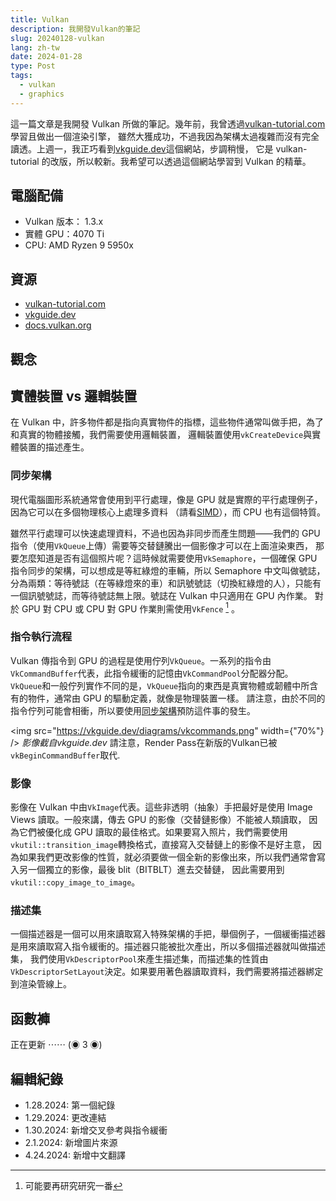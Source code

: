 ```yaml
---
title: Vulkan
description: 我開發Vulkan的筆記
slug: 20240128-vulkan
lang: zh-tw
date: 2024-01-28
type: Post
tags:
  - vulkan
  - graphics
---
```


這一篇文章是我開發 Vulkan 所做的筆記。幾年前，我曾透過[vulkan-tutorial.com](https://vulkan-tutorial.com/)學習且做出一個渲染引擎，
雖然大獲成功，不過我因為架構太過複雜而沒有完全讀透。上週一，我正巧看到[vkguide.dev](https://vkguide.dev)這個網站，步調稍慢，
它是 vulkan-tutorial 的改版，所以較新。我希望可以透過這個網站學習到 Vulkan 的精華。

## 電腦配備

- Vulkan 版本： 1.3.x
- 實體 GPU：4070 Ti
- CPU: AMD Ryzen 9 5950x

## 資源

- [vulkan-tutorial.com](https://vulkan-tutorial.com/)
- [vkguide.dev](https://vkguide.dev/)
- [docs.vulkan.org](https://docs.vulkan.org/)

## 觀念

## 實體裝置 vs 邏輯裝置

在 Vulkan 中，許多物件都是指向真實物件的指標，這些物件通常叫做手把，為了和真實的物體接觸，我們需要使用邏輯裝置，
邏輯裝置使用`vkCreateDevice`與實體裝置的描述產生。

### 同步架構

現代電腦圖形系統通常會使用到平行處理，像是 GPU 就是實際的平行處理例子，因為它可以在多個物理核心上處理多資料
（請看[SIMD](https://en.wikipedia.org/wiki/Single_instruction,_multiple_data)），而 CPU 也有這個特質。

雖然平行處理可以快速處理資料，不過也因為非同步而產生問題——我們的 GPU 指令（使用`VkQueue`上傳）需要等交替鏈騰出一個影像才可以在上面渲染東西，
那要怎麼知道是否有這個照片呢？這時候就需要使用`VkSemaphore`，一個確保 GPU 指令同步的架構，可以想成是等紅綠燈的車輛，所以 Semaphore 中文叫做號誌，
分為兩類：等待號誌（在等綠燈來的車）和訊號號誌（切換紅綠燈的人），只能有一個訊號號誌，而等待號誌無上限。號誌在 Vulkan 中只適用在 GPU 內作業。
對於 GPU 對 CPU 或 CPU 對 GPU 作業則需使用`VkFence` [^1] 。

[^1]: 可能要再研究研究一番

### 指令執行流程

Vulkan 傳指令到 GPU 的過程是使用佇列`VkQueue`。一系列的指令由`VkCommandBuffer`代表，此指令緩衝的記憶由`VkCommandPool`分配器分配。
`VkQueue`和一般佇列實作不同的是，`VkQueue`指向的東西是真實物體或韌體中所含有的物件，通常由 GPU 的驅動定義，就像是物理裝置一樣。
請注意，由於不同的指令佇列可能會相衝，所以要使用[同步架構](#sync-structures)預防這件事的發生。

<img src="https://vkguide.dev/diagrams/vkcommands.png" width={"70%"} />
_影像截自vkguide.dev_ 請注意，Render Pass在新版的Vulkan已被`vkBeginCommandBuffer`取代.

### 影像

影像在 Vulkan 中由`VkImage`代表。這些非透明（抽象）手把最好是使用 Image Views 讀取。一般來講，傳去 GPU 的影像（交替鏈影像）不能被人類讀取，
因為它們被優化成 GPU 讀取的最佳格式。如果要寫入照片，我們需要使用`vkutil::transition_image`轉換格式，直接寫入交替鏈上的影像不是好主意，
因為如果我們更改影像的性質，就必須要做一個全新的影像出來，所以我們通常會寫入另一個獨立的影像，最後 blit（BITBLT）進去交替鏈，
因此需要用到`vkutil::copy_image_to_image`。

### 描述集

一個描述器是一個可以用來讀取寫入特殊架構的手把，舉個例子，一個緩衝描述器是用來讀取寫入指令緩衝的。描述器只能被批次產出，所以多個描述器就叫做描述集，
我們使用`VkDescriptorPool`來產生描述集，而描述集的性質由`VkDescriptorSetLayout`決定。如果要用著色器讀取資料，我們需要將描述器綁定到渲染管線上。

## 函數褲

正在更新 ⋯⋯ (◉ 3 ◉)

## 編輯紀錄

- 1.28.2024: 第一個紀錄
- 1.29.2024: 更改連結
- 1.30.2024: 新增交叉參考與指令緩衝
- 2.1.2024: 新增圖片來源
- 4.24.2024: 新增中文翻譯
